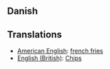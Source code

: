 ==Danish==
==Translations==
*[[American English]]: [[french fries]]
*[[English (British)]]: [[Chips]]